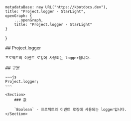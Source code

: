 
    metadataBase: new URL("https://kbotdocs.dev"),
    title: "Project.logger - StarLight",
    openGraph: {
        ...openGraph,
        title: "Project.logger - StarLight"
    }
}

<Section>
    ## Project.logger

    프로젝트의 이벤트 로깅에 사용되는 logger입니다.
</Section>
<Section>
    ## 구문

    ~~~js
    Project.logger;
    ~~~

    <Section>
        ### 값

        `Boolean` - 프로젝트의 이벤트 로깅에 사용되는 logger입니다.
    </Section>
</Section>